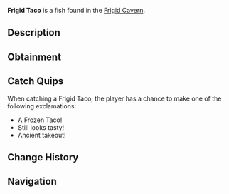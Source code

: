 {{FishInfobox
|image          = Frigid Taco.png
|rarity         = Rare
|sea            = First Sea
|location       = [[Frigid Cavern]]
|sublocation    = 
|sources        = Fishing Rod
|radar_location = 
|xp             = 250
|weather        = 
|time           = 
|season         = Winter
|bait           = 
|base_weight    = 25
|base_value     = 600
|weight_range   = 15
|base_chance    = 25
|base_resil     = 45
}}
'''Frigid Taco''' is a {{Rarity|Rare}} fish found in the [[Frigid Cavern]].

== Description ==
{{Description|A perfectly preserved taco frozen in magical ice, somehow maintaining its original form.|Bestiary Entry}}

== Obtainment ==
{{Description|Lost in the depths of the cavern ages ago.|Bestiary Hint}}
{{Fish Availability|
Frigid Cavern
|top_rods      = 
Krampus's Rod\213392.75\206997.33;
Leviathan's Fang Rod\204379.88\141442.6;
Magma Rod\202516.69\196447.23;
Trident Rod\194292.58\138642.1;
Free Spirit Rod\191455.59\136617.7;
Plastic Rod\186611.87\180993.36;
Flimsy Rod\126816.08\214148.52;
Fast Rod\139163.91\209234.55;
Fischer's Rod\128643.29\193416.67;
Buddy Bond Rod\138564.05\183301.98;
No-Life Rod\158923.16\108284.74;
Seraphic Rod\153644.01\101184.42;
Ethereal Prism Rod\152416.65\100769.55;
Astralhook Rod\151879.1\100454.22;
Challenger's Rod\151388.39\100166.66;
Rod Of The Forgotten Fang\146140.52\98978.33;
Blazebringer Rod\141338.74\97537.24;
Rod Of The Exalted One\134214.9\94503.79;
Zeus Rod\133183.23\92069.13;
Verdant Shear Rod\132750.76\92320.51;
Rod Of The Depths\132442.91\92545.1;
Depthseeker Rod\122128.74\85666.15;
Volcanic Rod\114089.53\73488.82;
Avalanche Rod\110322.34\77636.23;
Steady Rod\46824.71\29000.75
|recommended   = Trident Rod
}}

== Catch Quips ==
When catching a Frigid Taco, the player has a chance to make one of the following exclamations:
* A Frozen Taco!
* Still looks tasty!
* Ancient takeout!

== Change History ==
{{Change History|{{subst:Current Version}}}}

== Navigation ==
{{Fish Navbox|Frigid Cavern}}